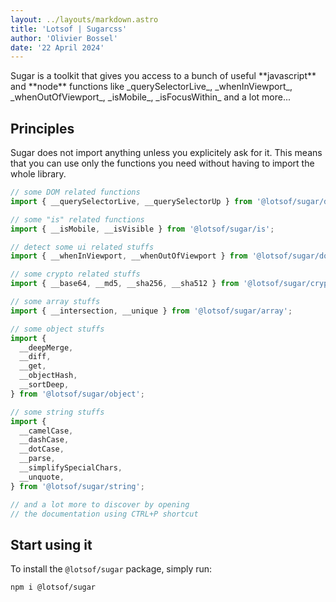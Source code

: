 ```yaml
---
layout: ../layouts/markdown.astro
title: 'Lotsof | Sugarcss'
author: 'Olivier Bossel'
date: '22 April 2024'
---
```


<div class="typo-lead typo-format">
  Sugar is a toolkit that gives you access to a bunch of useful **javascript**
  and **node** functions like _querySelectorLive_, _whenInViewport_,
  _whenOutOfViewport_, _isMobile_, _isFocusWithin_ and a lot more...
</div>

## Principles

Sugar does not import anything unless you explicitely ask for it. This means that you can use only the functions you need without having to import the whole library.

```js
// some DOM related functions
import { __querySelectorLive, __querySelectorUp } from '@lotsof/sugar/dom';

// some "is" related functions
import { __isMobile, __isVisible } from '@lotsof/sugar/is';

// detect some ui related stuffs
import { __whenInViewport, __whenOutOfViewport } from '@lotsof/sugar/dom';

// some crypto related stuffs
import { __base64, __md5, __sha256, __sha512 } from '@lotsof/sugar/crypto';

// some array stuffs
import { __intersection, __unique } from '@lotsof/sugar/array';

// some object stuffs
import {
  __deepMerge,
  __diff,
  __get,
  __objectHash,
  __sortDeep,
} from '@lotsof/sugar/object';

// some string stuffs
import {
  __camelCase,
  __dashCase,
  __dotCase,
  __parse,
  __simplifySpecialChars,
  __unquote,
} from '@lotsof/sugar/string';

// and a lot more to discover by opening
// the documentation using CTRL+P shortcut
```

## Start using it

To install the `@lotsof/sugar` package, simply run:

```bash
npm i @lotsof/sugar
```
